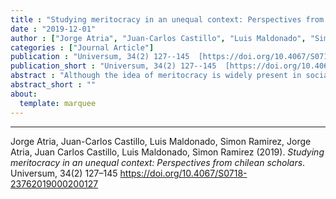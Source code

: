 ```yaml
---
title : "Studying meritocracy in an unequal context: Perspectives from chilean scholars"
date : "2019-12-01"
author : ["Jorge Atria", "Juan-Carlos Castillo", "Luis Maldonado", "Simon Ramirez", "Jorge Atria", "Juan Carlos Castillo", "Luis Maldonado", "Simon Ramirez"]
categories : ["Journal Article"]
publication : "Universum, 34(2) 127--145  [https://doi.org/10.4067/S0718-23762019000200127](https://doi.org/10.4067/S0718-23762019000200127)"
publication_short : "Universum, 34(2) 127--145  [https://doi.org/10.4067/S0718-23762019000200127](https://doi.org/10.4067/S0718-23762019000200127)"
abstract : "Although the idea of meritocracy is widely present in social research, few studies analyze and discuss this concept. This research note shows the results from a first stage of a wider research project on meritocracy and distributive preferences in Chile, which is based on 9 interviews with social science scholars whose research is related to these issues. Findings show that researchers refer to merit and meritocracy not only departing from different definitions but also giving them contentious social relevance. Furthermore, effort takes precedence over talent, a more developed dimension in international research. The results are discussed taking the Chilean socio-cultural context into account, characterized by rapid neoliberal modernization as well as high economic inequality."
abstract_short : ""
about:
  template: marquee
---
```

---


::: {.callout-note title="How to cite this work"}

Jorge Atria, Juan-Carlos Castillo, Luis Maldonado, Simon Ramirez, Jorge Atria, Juan Carlos Castillo, Luis Maldonado, Simon Ramirez (2019). *Studying meritocracy in an unequal context: Perspectives from chilean scholars*. Universum, 34(2) 127--145  [https://doi.org/10.4067/S0718-23762019000200127](https://doi.org/10.4067/S0718-23762019000200127)

:::

